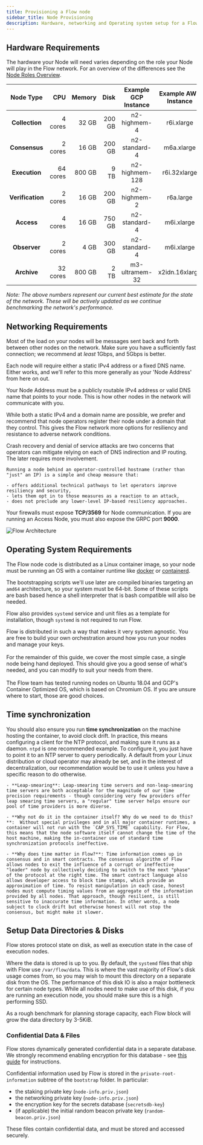 ```yaml
---
title: Provisioning a Flow node
sidebar_title: Node Provisioning
description: Hardware, networking and Operating system setup for a Flow node
---
```


## Hardware Requirements

The hardware your Node will need varies depending on the role your Node will play in the Flow network. For an overview of the differences see the [Node Roles Overview](./node-roles.mdx).

| Node Type | CPU | Memory | Disk | Example GCP Instance | Example AWS Instance |
|:----------------:| ---------:| ------:| ------:|:--------------:|:--------------:|
| **Collection**   |  4 cores  | 32 GB  | 200 GB | n2-highmem-4   | r6i.xlarge     |
| **Consensus**    |  2 cores  | 16 GB  | 200 GB | n2-standard-4  | m6a.xlarge     |
| **Execution**    | 64 cores  | 800 GB |  9 TB  | n2-highmem-128 | r6i.32xlarge   |
| **Verification** |  2 cores  | 16 GB  | 200 GB | n2-highmem-2   | r6a.large      |
| **Access**       |  4 cores | 16 GB  | 750 GB | n2-standard-4   | m6i.xlarge     |
| **Observer**     |  2 cores  | 4 GB   | 300 GB | n2-standard-4  | m6i.xlarge     |
| **Archive**      | 32 cores  | 800 GB |  2 TB  | m3-ultramem-32 | x2idn.16xlarge |

_Note: The above numbers represent our current best estimate for the state of the network. These will be actively updated as we continue benchmarking the network's performance._

## Networking Requirements

Most of the load on your nodes will be messages sent back and forth between other nodes on the network. Make sure you have a sufficiently fast connection; we recommend at _least_ 1Gbps, and 5Gbps is better.

Each node will require either a static IPv4 address or a fixed DNS name. Either works, and we'll refer to this more generally as your 'Node Address' from here on out.

<Callout type="info" title="Node Address Requirements">
    Your Node Address must be a publicly routable IPv4 address or valid DNS name
    that points to your node. This is how other nodes in the network will
    communicate with you.
</Callout>

While both a static IPv4 and a domain name are possible, we prefer and recommend that node operators register their node under a domain that they control. This gives the Flow network more options for resiliency and resistance to adverse network conditions.

<Callout type="warning" title="Registering a domain name for your Flow Node">
    Crash recovery and denial of service attacks are two concerns that operators can mitigate relying on each of DNS indirection and IP routing. The later requires more involvement.

    Running a node behind an operator-controlled hostname (rather than "just" an IP) is a simple and cheap measure that:

    - offers additional technical pathways to let operators improve resiliency and security,
    - lets them opt in to those measures as a reaction to an attack,
    - does not preclude any lower-level IP-based resiliency approaches.

</Callout>

Your firewalls must expose **TCP/3569** for Node communication. If you are running an Access Node, you must also expose the GRPC port **9000**.

![Flow Architecture](flow-architecture.png)

## Operating System Requirements

The Flow node code is distributed as a Linux container image, so your node must be running an OS with a container runtime like [docker](https://docker.com) or [containerd](https://containerd.io).

The bootstrapping scripts we'll use later are compiled binaries targeting an `amd64` architecture, so your system must be 64-bit. Some of these scripts are bash based hence a shell interpreter that is bash compatible will also be needed.

Flow also provides `systemd` service and unit files as a template for installation, though `systemd` is not required to run Flow.

<Callout type="info" title="Choose Your Own Adventure">
    Flow is distributed in such a way that makes it very system agnostic. You are
    free to build your own orchestration around how you run your nodes and manage
    your keys.
    <br />
    <br />
    For the remainder of this guide, we cover the most simple case, a single node being
    hand deployed. This should give you a good sense of what's needed, and you can
    modify to suit your needs from there.
    <br />
    <br />
    The Flow team has tested running nodes on Ubuntu 18.04 and GCP's Container
    Optimized OS, which is based on Chromium OS. If you are unsure where to start,
    those are good choices.
</Callout>

## Time synchronization

You should also ensure you run **time synchronization** on the machine hosting the container, to avoid clock drift. In practice, this means configuring a client for the NTP protocol, and making sure it runs as a daemon. `ntpd` is one recommended example. To configure it, you just have to point it to an NTP server to query periodically. A default from your Linux distribution or cloud operator may already be set, and in the interest of decentralization, our recommendation would be to use it unless you have a specific reason to do otherwise.

<Callout type="info" title="Time synchronization FAQ">

    - **Leap-smearing**: Leap-smearing time servers and non-leap-smearing time servers are both acceptable for the magnitude of our time precision requirements - though considering very few providers offer leap smearing time servers, a "regular" time server helps ensure our pool of time providers is more diverse.

    - **Why not do it in the container itself? Why do we need to do this?**:  Without special privileges and in all major container runtimes, a container will not run with the `CAP_SYS_TIME` capability. For Flow, this means that the node software itself cannot change the time of the host machine, making the in-container use of standard time synchronization protocols ineffective.

    - **Why does time matter in Flow?**: Time information comes up in consensus and in smart contracts. The consensus algorithm of Flow allows nodes to exit the influence of a corrupt or ineffective "leader" node by collectively deciding to switch to the next "phase" of the protocol at the right time. The smart contract language also allows developer access to block time stamps, which provide an approximation of time. To resist manipulation in each case, honest nodes must compute timing values from an aggregate of the information provided by all nodes. That approach, though resilient, is still sensitive to inaccurate time information. In other words, a node subject to clock drift but otherwise honest will not stop the consensus, but might make it slower.

</Callout>

## Setup Data Directories & Disks

Flow stores protocol state on disk, as well as execution state in the case of execution nodes.

Where the data is stored is up to you. By default, the `systemd` files that ship with Flow use `/var/flow/data`.
This is where the vast majority of Flow's disk usage comes from, so you may wish to mount this directory on a separate disk from the OS.
The performance of this disk IO is also a major bottleneck for certain node types.
While all nodes need to make use of this disk, if you are running an execution node, you should make sure this is a high performing SSD.

As a rough benchmark for planning storage capacity, each Flow block will grow the data directory by 3-5KiB.

### Confidential Data & Files

Flow stores dynamically generated confidential data in a separate database. We strongly recommend enabling encryption
for this database - see [this guide](./db-encryption-existing-operator.mdx) for instructions.

Confidential information used by Flow is stored in the `private-root-information` subtree of the `bootstrap` folder.
In particular:
* the staking private key (`node-info.priv.json`)
* the networking private key (`node-info.priv.json`)
* the encryption key for the secrets database (`secretsdb-key`)
* (if applicable) the initial random beacon private key (`random-beacon.priv.json`)

These files contain confidential data, and must be stored and accessed securely.

